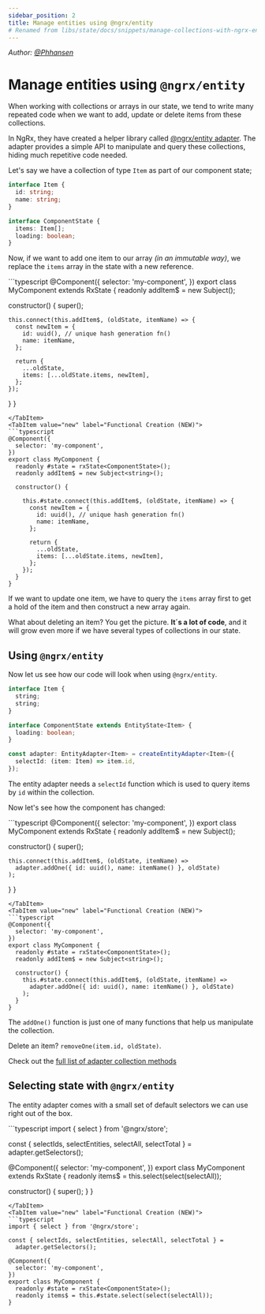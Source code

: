 ```yaml
---
sidebar_position: 2
title: Manage entities using @ngrx/entity
# Renamed from libs/state/docs/snippets/manage-collections-with-ngrx-entity.md
---
```



_Author: [@Phhansen](https://github.com/Phhansen)_

# Manage entities using `@ngrx/entity`

When working with collections or arrays in our state, we tend to write many repeated code when we want to add, update or delete items from these collections.

In NgRx, they have created a helper library called [@ngrx/entity adapter](https://ngrx.io/guide/entity/adapter). The adapter provides a simple API to manipulate and query these collections, hiding much repetitive code needed.

Let's say we have a collection of type `Item` as part of our component state;

```typescript
interface Item {
  id: string;
  name: string;
}

interface ComponentState {
  items: Item[];
  loading: boolean;
}
```

Now, if we want to add one item to our array _(in an immutable way)_, we replace the `items` array in the state with a new reference.

<Tabs>
<TabItem value="class-based" label="Class Based (Classic)">
```typescript
@Component({
  selector: 'my-component',
})
export class MyComponent extends RxState<ComponentState> {
  readonly addItem$ = new Subject<string>();

constructor() {
super();

    this.connect(this.addItem$, (oldState, itemName) => {
      const newItem = {
        id: uuid(), // unique hash generation fn()
        name: itemName,
      };

      return {
        ...oldState,
        items: [...oldState.items, newItem],
      };
    });

}
}

````
</TabItem>
<TabItem value="new" label="Functional Creation (NEW)">
```typescript
@Component({
  selector: 'my-component',
})
export class MyComponent {
  readonly #state = rxState<ComponentState>();
  readonly addItem$ = new Subject<string>();

  constructor() {

    this.#state.connect(this.addItem$, (oldState, itemName) => {
      const newItem = {
        id: uuid(), // unique hash generation fn()
        name: itemName,
      };

      return {
        ...oldState,
        items: [...oldState.items, newItem],
      };
    });
  }
}
````

</TabItem>
</Tabs>

If we want to update one item, we have to query the `items` array first to get a hold of the item and then construct a new array again.

What about deleting an item? You get the picture. **It´s a lot of code**, and it will grow even more if we have several types of collections in our state.

## Using `@ngrx/entity`

Now let us see how our code will look when using `@ngrx/entity`.

```typescript
interface Item {
  string;
  string;
}

interface ComponentState extends EntityState<Item> {
  loading: boolean;
}

const adapter: EntityAdapter<Item> = createEntityAdapter<Item>({
  selectId: (item: Item) => item.id,
});
```

The entity adapter needs a `selectId` function which is used to query items by `id` within the collection.

Now let's see how the component has changed:

<Tabs>
<TabItem value="class-based" label="Class Based (Classic)">
```typescript
@Component({
  selector: 'my-component',
})
export class MyComponent extends RxState<ComponentState> {
  readonly addItem$ = new Subject<string>();

constructor() {
super();

    this.connect(this.addItem$, (oldState, itemName) =>
      adapter.addOne({ id: uuid(), name: itemName() }, oldState)
    );

}
}

````
</TabItem>
<TabItem value="new" label="Functional Creation (NEW)">
```typescript
@Component({
  selector: 'my-component',
})
export class MyComponent {
  readonly #state = rxState<ComponentState>();
  readonly addItem$ = new Subject<string>();

  constructor() {
    this.#state.connect(this.addItem$, (oldState, itemName) =>
      adapter.addOne({ id: uuid(), name: itemName() }, oldState)
    );
  }
}
````

</TabItem>
</Tabs>

The `addOne()` function is just one of many functions that help us manipulate the collection.

Delete an item? `removeOne(item.id, oldState)`.

Check out the [full list of adapter collection methods](https://ngrx.io/guide/entity/adapter#adapter-collection-methods)

## Selecting state with `@ngrx/entity`

The entity adapter comes with a small set of default selectors we can use right out of the box.

<Tabs>
<TabItem value="class-based" label="Class Based (Classic)">
```typescript
import { select } from '@ngrx/store';

const { selectIds, selectEntities, selectAll, selectTotal } =
adapter.getSelectors();

@Component({
selector: 'my-component',
})
export class MyComponent extends RxState<ComponentState> {
readonly items$ = this.select(select(selectAll));

constructor() {
super();
}
}

````
</TabItem>
<TabItem value="new" label="Functional Creation (NEW)">
```typescript
import { select } from '@ngrx/store';

const { selectIds, selectEntities, selectAll, selectTotal } =
  adapter.getSelectors();

@Component({
  selector: 'my-component',
})
export class MyComponent {
  readonly #state = rxState<ComponentState>();
  readonly items$ = this.#state.select(select(selectAll));
}
````

</TabItem>
</Tabs>
